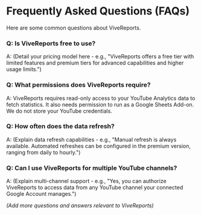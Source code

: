 # Frequently Asked Questions (FAQs)

Here are some common questions about ViveReports.

### Q: Is ViveReports free to use?

A: (Detail your pricing model here - e.g., "ViveReports offers a free tier with limited features and premium tiers for advanced capabilities and higher usage limits.")

### Q: What permissions does ViveReports require?

A: ViveReports requires read-only access to your YouTube Analytics data to fetch statistics. It also needs permission to run as a Google Sheets Add-on. We do not store your YouTube credentials.

### Q: How often does the data refresh?

A: (Explain data refresh capabilities - e.g., "Manual refresh is always available. Automated refreshes can be configured in the premium version, ranging from daily to hourly.")

### Q: Can I use ViveReports for multiple YouTube channels?

A: (Explain multi-channel support - e.g., "Yes, you can authorize ViveReports to access data from any YouTube channel your connected Google Account manages.")

_(Add more questions and answers relevant to ViveReports)_
